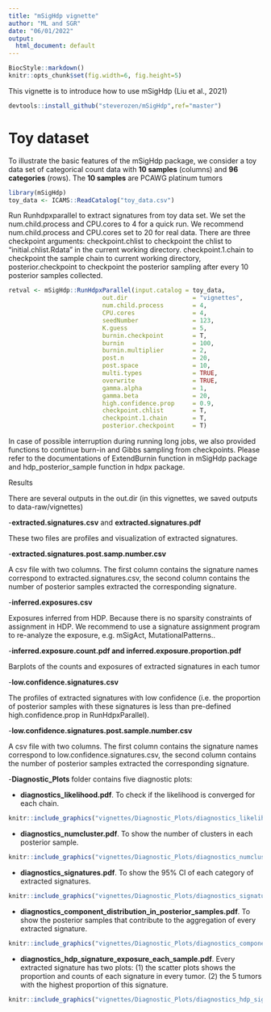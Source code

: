 ```yaml
---
title: "mSigHdp vignette"
author: "ML and SGR"
date: "06/01/2022"
output:
  html_document: default
---
```


```r
BiocStyle::markdown()
knitr::opts_chunk$set(fig.width=6, fig.height=5)
```


This vignette is to introduce how to use mSigHdp (Liu et al., 2021)

```r
devtools::install_github("steverozen/mSigHdp",ref="master")
```


# Toy dataset

To illustrate the basic features of the mSigHdp package, we consider a toy data set
of categorical count data with **10 samples** (columns) and **96 categories** (rows). 
The **10 samples** are PCAWG platinum tumors

```r
library(mSigHdp)
toy_data <- ICAMS::ReadCatalog("toy_data.csv")
```

Run Runhdpxparallel to extract signatures from toy data set.
We set the num.child.process and CPU.cores to 4 for a quick run. We recommend num.child.process and CPU.cores set to 20 for real data.
There are three checkpoint arguments: checkpoint.chlist to checkpoint the chlist to "initial.chlist.Rdata" in the current working directory. checkpoint.1.chain to checkpoint the sample chain to current working directory, posterior.checkpoint to checkpoint the posterior sampling after every 10 posterior samples collected.

```r

retval <- mSigHdp::RunHdpxParallel(input.catalog = toy_data,
                          out.dir                  = "vignettes",
                          num.child.process        = 4, 
                          CPU.cores                = 4,
                          seedNumber               = 123,
                          K.guess                  = 5,
                          burnin.checkpoint        = T,
                          burnin                   = 100,
                          burnin.multiplier        = 2,
                          post.n                   = 20, 
                          post.space               = 10, 
                          multi.types              = TRUE,
                          overwrite                = TRUE,
                          gamma.alpha              = 1,
                          gamma.beta               = 20, 
                          high.confidence.prop     = 0.9,
                          checkpoint.chlist        = T,
                          checkpoint.1.chain       = T,
                          posterior.checkpoint     = T) 

```
In case of possible interruption during running long jobs, we also provided functions to continue burn-in and Gibbs sampling from checkpoints. 
Please refer to the documentations of ExtendBurnin function in mSigHdp package and hdp_posterior_sample function in hdpx package.

Results

There are several outputs in the out.dir (in this vignettes, we saved outputs to data-raw/vignettes)

-**extracted.signatures.csv** and **extracted.signatures.pdf**

These two files are profiles and visualization of extracted signatures.

-**extracted.signatures.post.samp.number.csv**

A csv file with two columns. The first column contains the signature names correspond to extracted.signatures.csv, the second column contains the number of posterior samples extracted the corresponding signature.

-**inferred.exposures.csv**

Exposures inferred from HDP. Because there is no sparsity constraints of assignment in HDP. We recommend to use a signature assignment program to re-analyze the exposure, e.g. mSigAct, MutationalPatterns..

-**inferred.exposure.count.pdf and inferred.exposure.proportion.pdf**

Barplots of the counts and exposures of extracted signatures in each tumor

-**low.confidence.signatures.csv** 

The profiles of extracted signatures with low confidence (i.e. the proportion of posterior samples with these signatures is less than pre-defined high.confidence.prop in RunHdpxParallel).

-**low.confidence.signatures.post.sample.number.csv** 

A csv file with two columns. The first column contains the signature names correspond to low.confidence.signatures.csv, the second column contains the number of posterior samples extracted the corresponding signature.

-**Diagnostic_Plots** folder contains five diagnostic plots:

  - **diagnostics_likelihood.pdf**. To check if the likelihood is converged for each chain.

```r
knitr::include_graphics("vignettes/Diagnostic_Plots/diagnostics_likelihood.pdf")

```
 
  - **diagnostics_numcluster.pdf**. To show the number of clusters in each posterior sample.

```r
knitr::include_graphics("vignettes/Diagnostic_Plots/diagnostics_numcluster.pdf")

```

  - **diagnostics_signatures.pdf**. To show the 95\% CI of each category of extracted signatures.
  
```r
knitr::include_graphics("vignettes/Diagnostic_Plots/diagnostics_signatures.pdf")

```
 
  - **diagnostics_component_distribution_in_posterior_samples.pdf**. To show the posterior samples that 
  contribute to the aggregation of every extracted signature.
  
```r
knitr::include_graphics("vignettes/Diagnostic_Plots/diagnostics_component_distribution_in_posterior_samples.pdf")

```
  
  - **diagnostics_hdp_signature_exposure_each_sample.pdf**. Every extracted signature has two plots: (1) the scatter plots shows the proportion and counts of each signature in every tumor. (2) the 5 tumors with the highest proportion of this signature.
  
```r
knitr::include_graphics("vignettes/Diagnostic_Plots/diagnostics_hdp_signature_exposure_each_sample.pdf")

```
